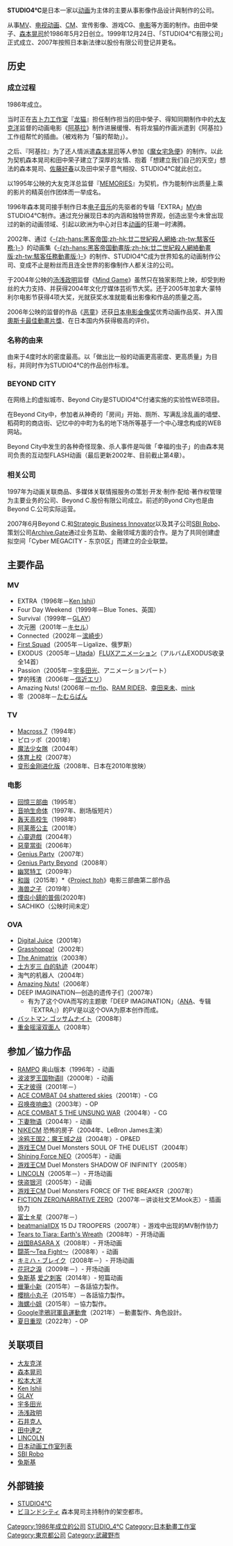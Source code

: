 {{Unreferenced|time=2017-09-03T09:54:56+00:00}}
{{noteTA
|G1=JP Show}}
{{Infobox Company
|company_logo =[[File:STUDIO_4℃.jpg|STUDIO 4℃.jpg]]
|company_name = STUDIO4℃ Co.,Ltd.
（株式会社スタジオよんどしい）
|company_type = 非上市公司
|location = [[东京都|东京都]][[武藏野市|武藏野市]][[吉祥寺|吉祥寺]]本町二丁目5番10号
|foundation = 1999年12月24日（有限公司）
|industry = 以[[动画|动画]]为主体的主要从事影像作品设计·制作
|key_people = 田中荣子 [[森本晃司|森本晃司]]
|unit = 3,000,000日圓
|homepage = [http://www.studio4c.co.jp/ www.studio4c.co.jp/]（主页）
|footnotes = 特别备注 [[日本动画协会|日本动画协会]]准会员
}}

'''STUDIO4℃'''是日本一家以[[动画|动画]]为主体的主要从事影像作品设计與制作的公司。

从事[[MV|MV]]、[[电视动画|电视动画]]、[[电视广告|CM]]、宣传影像、游戏CG、[[电影|电影]]等方面的制作。由田中榮子、[[森本晃司|森本晃司]]於1986年5月2日创立。1999年12月24日、「STUDIO4℃有限公司」正式成立、2007年按照日本新法律以股份有限公司登记并更名。

== 历史 ==

=== 成立过程 ===
1986年成立。

当时正在[[吉卜力工作室|吉卜力工作室]]『[[龙猫|龙猫]]』担任制作担当的田中榮子、得知同期制作中的[[大友克洋|大友克洋]]监督的动画电影《[[阿基拉_(電影)|阿基拉]]》制作进展缓慢、有将龙猫的作画派遣到《阿基拉》工作组帮忙的插曲。（被戏称为「猫的帮助」）。

之后、『阿基拉』为了还人情派遣[[森本晃司|森本晃司]]等人参加《[[魔女宅急便|魔女宅急便]]》的制作。以此为契机森本晃司和田中荣子建立了深厚的友情、抱着「想建立我们自己的天空」想法的森本晃司、[[佐藤好春|佐藤好春]]以及田中栄子意气相投、STUDIO4℃就此创立。

以1995年公映的大友克洋总监督『[[MEMORIES|MEMORIES]]』为契机，作为能制作出质量上乘的影片的精英创作团体而一举成名。

1996年森本晃司接手制作日本[[电子音乐|电子音乐]]的先驱者{{link-ja|石井健|ケン・イシイ}}的专辑「EXTRA」[[MV|MV]]由STUDIO4℃制作。通过充分展现日本的内涵和独特世界观，创造出至今未曾出现过的新的动画领域、引起以欧洲为中心对日本[[动画|动画]]的狂潮一时沸腾。

2002年、通过《[[駭客任務|-{zh-hans:黑客帝国;zh-hk:廿二世紀殺人網絡;zh-tw:駭客任務;}-]]》的动画集《[[駭客任務動畫版|-{zh-hans:黑客帝国動畫版;zh-hk:廿二世紀殺人網絡動畫版;zh-tw:駭客任務動畫版;}-]]》的制作、STUDIO4℃成为世界知名的动画制作公司、变成不止是粉丝而且连全世界的影像制作人都关注的公司。

于2004年公映的[[汤浅政明|汤浅政明]]监督《[[Mind_Game|Mind Game]]》虽然只在独家影院上映，却受到粉丝的大力支持、并获得2004年文化庁媒体芸術节大奖。还于2005年加拿大·蒙特利尔电影节获得4项大奖，光就获奖水准就能看出影像和作品的质量之高。

2006年公映的{{tsl|jp|マイケル・アリアス|迈克尔·艾里亚斯}}监督的作品《[[恶童|恶童]]》还获[[日本电影金像奖|日本电影金像奖]]优秀动画作品奖、并入围[[奧斯卡最佳動畫片獎|奧斯卡最佳動畫片獎]]、在日本国内外获得极高的评价。

=== 名称的由来 ===
由来于4度时水的密度最高。以「做出比一般的动画更高密度、更高质量」为目标，并同时作为STUDIO4℃的作品创作标准。

=== BEYOND CITY ===
在网络上的虚拟城市、Beyond City是STUDIO4℃付诸实施的实验性WEB项目。

在Beyond City中，参加者从神奇的「房间」开始、厕所、写满乱涂乱画的墙壁、稻荷町的商店街、记忆中的中町为名的地下场所等基于一个中心理念构成的WEB网站。

Beyond City中发生的各种奇怪现象、杀人事件是叫做「幸福的虫子」的由森本晃司负责的互动型FLASH动画（最后更新2002年、目前截止第4章）。

=== 相关公司 ===
1997年为动画关联商品、多媒体关联情报服务の策划·开发·制作·配给·著作权管理为主要业务的公司、Beyond C.股份有限公司成立。前述的Byond City也是由Beyond C.公司实际运营。

2007年6月Beyond C.和[[Strategic_Business_Innovator|Strategic Business Innovator]]以及其子公司[[SBI_Robo|SBI Robo]]、策划公司[[Archive.Gate|Archive.Gate]]通过业务互助、金融领域方面的合作。是为了共同创建虚拟空间「Cyber MEGACITY - 东京0区」而建立的企业联盟。

== 主要作品 ==

=== MV ===
* EXTRA（1996年－[[Ken_Ishii|Ken Ishii]]）
* Four Day Weekend（1999年－Blue Tones、英国）
* Survival（1999年－[[GLAY|GLAY]]）
* 次元圈（2001年－[[キセル|キセル]]）
* Connected（2002年－[[滨崎步|滨崎步]]）
* [[First_Squad|First Squad]]（2005年－Ligalize、俄罗斯）
* EXODUS（2005年－[[Utada|Utada]]）[[FLUX|FLUX]]アニメーション（アルバムEXODUS收录全14首）
* Passion（2005年－[[宇多田光|宇多田光]]、アニメーションパート）
* 梦的残渣（2006年－[[信近エリ|信近エリ]]）
* Amazing Nuts! (2006年－[[m-flo|m-flo]]、[[RAM_RIDER|RAM RIDER]]、[[幸田来未|幸田来未]]、[[mink|mink]]
* 零（2008年－[[たむらぱん|たむらぱん]] 

=== TV ===
* [[Macross_7|Macross 7]]（1994年）
* ピロッポ（2001年）
* [[魔法少女隊|魔法少女隊]]（2004年）
* [[体育上校|体育上校]]（2007年）
* [[变形金刚进化版|变形金刚进化版]]（2008年、日本在2010年放映）

=== 电影 ===
* [[回憶三部曲|回憶三部曲]]（1995年）
* [[音响生命体|音响生命体]]（1997年、剧场版短片）
* [[轰天高校生|轰天高校生]]（1998年）
* [[阿莱蒂公主|阿莱蒂公主]]（2001年）
* [[Mind_Game|心靈遊戲]]（2004年）
* [[恶童|惡童當街]]（2006年）
* [[Genius_Party|Genius Party]]（2007年）
* [[Genius_Party_Beyond|Genius Party Beyond]]（2008年）
* [[幽冥特工|幽冥特工]]（2009年）
* [[和諧_(小說)|和諧]]（2015年）*《[[伊藤计划|Project Itoh]]》电影三部曲第二部作品
* [[海兽之子|海兽之子]]（2019年）
* [[煙囪小鎮的普佩|煙囪小鎮的普佩]](2020年)
* SACHIKO（公映时间未定）

=== OVA ===
* [[Digital_Juice|Digital Juice]]（2001年）
* [[Grasshoppa!|Grasshoppa!]]（2002年）
* [[The_Animatrix|The Animatrix]]（2003年）
* [[土方岁三_白的轨迹|土方岁三 白的轨迹]]（2004年）
* 淘气的机器人（2004年）
* [[Amazing_Nuts!|Amazing Nuts!]]（2006年）
* DEEP IMAGINATION―创造的遗传子们（2007年）
** 有为了这个OVA而写的主题歌「DEEP IMAGINATION」（[[ANA|ANA]]、专辑『EXTRA』）的PV是以这个OVA为原本创作而成。
* [[バットマン_ゴッサムナイト|バットマン ゴッサムナイト]]（2008年）
* [[爆粗Band友|重金摇滚双面人]]（2008年）

== 参加／協力作品 ==
* [[RAMPO|RAMPO]] 奥山版本（1996年）- 动画
* [[波波罗王国物语II|波波罗王国物语II]]（2000年）- 动画
* [[天才彼得|天才彼得]]（2001年－）
* [[ACE_COMBAT_04_shattered_skies|ACE COMBAT 04 shattered skies]]（2001年）- CG
* [[召唤夜响曲3|召唤夜响曲3]]（2003年）- OP
* [[ACE_COMBAT_5_THE_UNSUNG_WAR|ACE COMBAT 5 THE UNSUNG WAR]]（2004年）- CG
* [[下妻物语|下妻物语]]（2004年）- 动画
* [[NIKE|NIKE]]CM 恐怖的房子（2004年、LeBron James主演）
* [[涂鸦王国2：魔王城之战|涂鸦王国2：魔王城之战]]（2004年）- OP&ED
* [[游戏王|游戏王]]CM Duel Monsters SOUL OF THE DUELIST（2004年）
* [[Shining_Force_NEO|Shining Force NEO]]（2005年）- 动画
* [[游戏王|游戏王]]CM Duel Monsters SHADOW OF INIFINITY（2005年）
* [[LINCOLN|LINCOLN]]（2005年－）- 开场动画
* [[侠盗银河|侠盗银河]]（2005年）- 动画
* [[游戏王|游戏王]]CM Duel Monsters FORCE OF THE BREAKER（2007年）
* [[FICTION_ZERO/NARRATIVE_ZERO|FICTION ZERO/NARRATIVE ZERO]]（2007年－讲谈社文艺Mook志）- 插画协力
* [[富士☆星|富士☆星]]（2007年－）
* [[beatmaniaIIDX|beatmaniaIIDX]] 15 DJ TROOPERS（2007年）- 游戏中出现的MV制作协力
* [[Tears_to_Tiara:_Earth's_Wreath|Tears to Tiara: Earth's Wreath]]（2008年）- 开场动画
* [[戰國BASARA#戰國BASARA_X|战国BASARA X]]（2008年）- 开场动画
* [[闘茶〜Tea_Fight〜|闘茶〜Tea Fight〜]]（2008年）- 动画
* [[キミハ・ブレイク|キミハ・ブレイク]]（2008年－）- 开场动画
* [[花冠之淚|花冠之淚]]（2009年－）- 开场动画
* [[兔斯基|兔斯基]] [http://www.youtube.com/watch?v=-6YzGE9GKJs 爱之刺客]{{Wayback|url=http://www.youtube.com/watch?v=-6YzGE9GKJs |date=20140214141551 }}（2014年）- 短篇动画
* [[蠟筆小新|蠟筆小新]]（2015年）－各話協力製作。
* [[櫻桃小丸子|櫻桃小丸子]]（2015年）－各話協力製作。
* [[海螺小姐|海螺小姐]]（2015年）－協力製作。
* [[Google塗鴉|Google塗鴉]][[冠軍島運動會|冠軍島運動會]]（2021年）－動畫製作、角色設計。
* [[夏日重现|夏日重现]]（2022年）- OP

== 关联项目 ==
* [[大友克洋|大友克洋]]
* [[森本晃司|森本晃司]]
* [[松本大洋|松本大洋]]
* [[Ken_Ishii|Ken Ishii]]
* [[GLAY|GLAY]]
* [[宇多田光|宇多田光]]
* [[汤浅政明|汤浅政明]]
* [[石井克人|石井克人]]
* [[田中達之|田中達之]]
* [[LINCOLN|LINCOLN]]
* [[日本动画工作室列表|日本动画工作室列表]]
* [[SBI_Robo|SBI Robo]]
* [[兔斯基|兔斯基]]

== 外部链接 ==
* [http://www.studio4c.co.jp/top.html STUDIO4℃]{{Wayback|url=http://www.studio4c.co.jp/top.html |date=20070719055002 }}
* [http://www.beyond-c.co.jp/index.html ビヨンドシティ]{{Wayback|url=http://www.beyond-c.co.jp/index.html |date=20081002004746 }} 森本晃司主持制作的架空都市。

{{日本動畫協會成員}}
{{日本動畫工作室}}
{{DEFAULTSORT:Studio 4℃}}

[[Category:1986年成立的公司|Category:1986年成立的公司]]
[[Category:STUDIO_4℃|]]
[[Category:日本動畫工作室|Category:日本動畫工作室]]
[[Category:東京都公司|Category:東京都公司]]
[[Category:武藏野市|Category:武藏野市]]